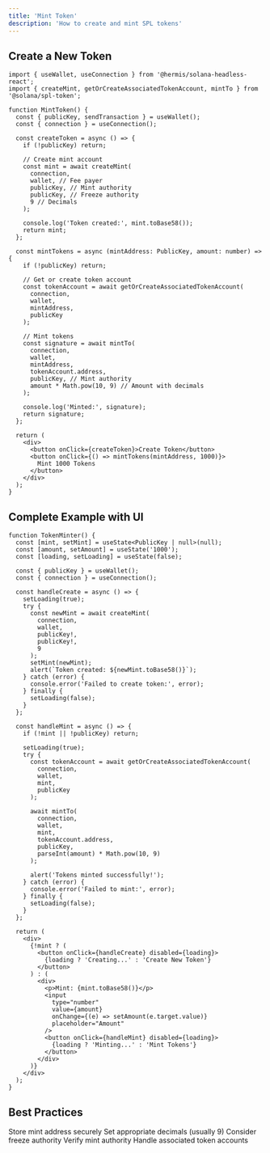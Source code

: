 ```yaml
---
title: 'Mint Token'
description: 'How to create and mint SPL tokens'
---
```


## Create a New Token

```tsx
import { useWallet, useConnection } from '@hermis/solana-headless-react';
import { createMint, getOrCreateAssociatedTokenAccount, mintTo } from '@solana/spl-token';

function MintToken() {
  const { publicKey, sendTransaction } = useWallet();
  const { connection } = useConnection();

  const createToken = async () => {
    if (!publicKey) return;

    // Create mint account
    const mint = await createMint(
      connection,
      wallet, // Fee payer
      publicKey, // Mint authority
      publicKey, // Freeze authority
      9 // Decimals
    );

    console.log('Token created:', mint.toBase58());
    return mint;
  };

  const mintTokens = async (mintAddress: PublicKey, amount: number) => {
    if (!publicKey) return;

    // Get or create token account
    const tokenAccount = await getOrCreateAssociatedTokenAccount(
      connection,
      wallet,
      mintAddress,
      publicKey
    );

    // Mint tokens
    const signature = await mintTo(
      connection,
      wallet,
      mintAddress,
      tokenAccount.address,
      publicKey, // Mint authority
      amount * Math.pow(10, 9) // Amount with decimals
    );

    console.log('Minted:', signature);
    return signature;
  };

  return (
    <div>
      <button onClick={createToken}>Create Token</button>
      <button onClick={() => mintTokens(mintAddress, 1000)}>
        Mint 1000 Tokens
      </button>
    </div>
  );
}
```

## Complete Example with UI

```tsx
function TokenMinter() {
  const [mint, setMint] = useState<PublicKey | null>(null);
  const [amount, setAmount] = useState('1000');
  const [loading, setLoading] = useState(false);

  const { publicKey } = useWallet();
  const { connection } = useConnection();

  const handleCreate = async () => {
    setLoading(true);
    try {
      const newMint = await createMint(
        connection,
        wallet,
        publicKey!,
        publicKey!,
        9
      );
      setMint(newMint);
      alert(`Token created: ${newMint.toBase58()}`);
    } catch (error) {
      console.error('Failed to create token:', error);
    } finally {
      setLoading(false);
    }
  };

  const handleMint = async () => {
    if (!mint || !publicKey) return;

    setLoading(true);
    try {
      const tokenAccount = await getOrCreateAssociatedTokenAccount(
        connection,
        wallet,
        mint,
        publicKey
      );

      await mintTo(
        connection,
        wallet,
        mint,
        tokenAccount.address,
        publicKey,
        parseInt(amount) * Math.pow(10, 9)
      );

      alert('Tokens minted successfully!');
    } catch (error) {
      console.error('Failed to mint:', error);
    } finally {
      setLoading(false);
    }
  };

  return (
    <div>
      {!mint ? (
        <button onClick={handleCreate} disabled={loading}>
          {loading ? 'Creating...' : 'Create New Token'}
        </button>
      ) : (
        <div>
          <p>Mint: {mint.toBase58()}</p>
          <input
            type="number"
            value={amount}
            onChange={(e) => setAmount(e.target.value)}
            placeholder="Amount"
          />
          <button onClick={handleMint} disabled={loading}>
            {loading ? 'Minting...' : 'Mint Tokens'}
          </button>
        </div>
      )}
    </div>
  );
}
```

## Best Practices

<Check>Store mint address securely</Check>
<Check>Set appropriate decimals (usually 9)</Check>
<Check>Consider freeze authority</Check>
<Check>Verify mint authority</Check>
<Check>Handle associated token accounts</Check>
